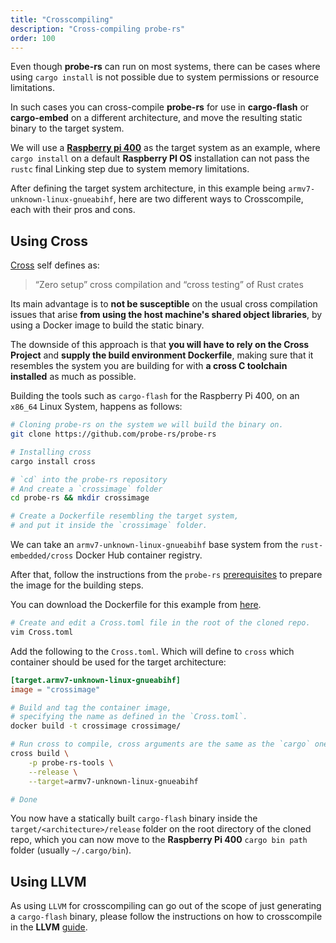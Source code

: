 ```yaml
---
title: "Crosscompiling"
description: "Cross-compiling probe-rs"
order: 100
---
```


Even though **probe-rs** can run on most systems, there can be cases where using `cargo install` is not possible due to system permissions or resource limitations.

In such cases you can cross-compile **probe-rs** for use in **cargo-flash** or **cargo-embed** on a different architecture, and move the resulting static binary to the target system.

We will use a [**Raspberry pi 400**](https://www.raspberrypi.org/products/raspberry-pi-400/) as the target system as an example, where `cargo install` on a default **Raspberry PI OS** installation can not pass the `rustc` final Linking step due to system memory limitations.

After defining the target system architecture, in this example being `armv7-unknown-linux-gnueabihf`, here are two different ways to Crosscompile, each with their pros and cons.

## Using Cross

[Cross](https://github.com/cross-rs/cross) self defines as:

> “Zero setup” cross compilation and “cross testing” of Rust crates

Its main advantage is to **not be susceptible** on the usual cross compilation issues that arise **from using the host machine's shared object libraries**, by using a Docker image to build the static binary.

The downside of this approach is that **you will have to rely on the Cross Project** and **supply the build environment Dockerfile**, making sure that it resembles the system you are building for with **a cross C toolchain installed** as much as possible.

Building the tools such as `cargo-flash` for the Raspberry Pi 400, on an `x86_64` Linux System, happens as follows:

```sh
# Cloning probe-rs on the system we will build the binary on.
git clone https://github.com/probe-rs/probe-rs

# Installing cross
cargo install cross

# `cd` into the probe-rs repository
# And create a `crossimage` folder
cd probe-rs && mkdir crossimage

# Create a Dockerfile resembling the target system,
# and put it inside the `crossimage` folder.
```

We can take an `armv7-unknown-linux-gnueabihf` base system from the `rust-embedded/cross` Docker Hub container registry.

After that, follow the instructions from the `probe-rs` [prerequisites](/docs/getting-started/installation#prerequisites) to prepare the image for the building steps.

You can download the Dockerfile for this example from <a href="/files/cross-dockerfile.txt" download="cross-dockerfile.txt">here</a>.

```sh
# Create and edit a Cross.toml file in the root of the cloned repo.
vim Cross.toml
```

Add the following to the `Cross.toml`. Which will define to `cross` which container should be used for the target architecture:

```toml
[target.armv7-unknown-linux-gnueabihf]
image = "crossimage"
```

```sh
# Build and tag the container image,
# specifying the name as defined in the `Cross.toml`.
docker build -t crossimage crossimage/

# Run cross to compile, cross arguments are the same as the `cargo` ones
cross build \
    -p probe-rs-tools \
    --release \
    --target=armv7-unknown-linux-gnueabihf

# Done
```

You now have a statically built `cargo-flash` binary inside the `target/<architecture>/release` folder on the root directory of the cloned repo, which you can now move to the **Raspberry Pi 400** `cargo bin path` folder (usually `~/.cargo/bin`).

## Using LLVM

As using `LLVM` for crosscompiling can go out of the scope of just generating a `cargo-flash` binary, please follow the instructions on how to crosscompile in the **LLVM** [guide](https://www.llvm.org/docs/HowToCrossCompileLLVM.html).

